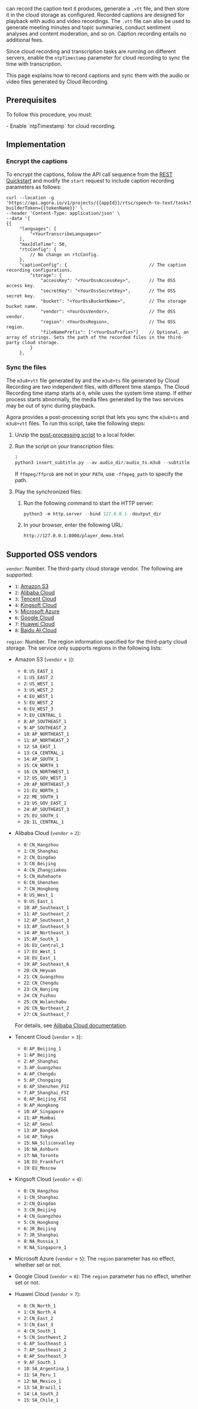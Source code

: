 
<Vpd k="NAME"/> can record the caption text it produces, generate a `.vtt` file, and then store it in the cloud storage as configured. Recorded captions are designed for playback with audio and video recordings. The `.vtt` file can also be used to generate meeting minutes and topic summaries, conduct sentiment analyses and content moderation, and so on. Caption recording entails no additional fees.

Since cloud recording and transcription tasks are running on different servers, enable the `ntpTimestamp` parameter for cloud recording to sync the time with transcription.

This page explains how to record captions and sync them with the audio or video files generated by Cloud Recording.

## Prerequisites

To follow this procedure, you must:

<Prerequisites />
- Enable `ntpTimestamp` for cloud recording.

## Implementation

### Encrypt the captions

To encrypt the captions, follow the API call sequence from the [REST Quickstart](../get-started/quickstart) and modify the `start` request to include caption recording parameters as follows:

```shell
curl --location -g 'https://api.agora.io/v1/projects/{{appId}}/rtsc/speech-to-text/tasks?builderToken={{tokenName}}' \
--header 'Content-Type: application/json' \
--data '{
{{
     "languages": [
         "<YourTranscribeLanguages>"
     ],
     "maxIdleTime": 50,
     "rtcConfig": {
         // No change on rtcConfig.
     },
     "captionConfig": {                               // The caption recording configurations.
         "storage": {
             "accessKey": "<YourOssAccessKey>",       // The OSS access key.
             "secretKey": "<YourOssSecretKey>",       // The OSS secret key.
             "bucket": "<YourOssBucketName>",         // The storage bucket name.
             "vendor": <YourOssVendor>,               // The OSS vendor.
             "region": <YourOssRegion>,               // The OSS region.
             "fileNamePrefix": ["<YourOssPrefix>"]    // Optional, an array of strings. Sets the path of the recorded files in the third-party cloud storage.
         }
     },
```

### Sync the files

The `m3u8+vtt` file generated by <Vpd k="NAME"/> and the `m3u8+ts` file generated by Cloud Recording are two independent files, with different time stamps. The Cloud Recording time stamp starts at `0`, while <Vpd k="NAME"/> uses the system time stamp. If either process starts abnormally, the media files generated by the two services may be out of sync during playback.

Agora provides a post-processing script that lets you sync the `m3u8+ts` and `m3u8+vtt` files. To run this script, take the following steps:

1. Unzip the [post-processing script](https://github.com/AgoraIO/Docs-Source/files/10931258/add_webvtt.zip) to a local folder.
1. Run the script on your transcription files:

    ```python
    1
    python3 insert_subtitle.py --av audio_dir/audio_ts.m3u8 --subtitle subtitle_dir/subtitle.m3u8 --output output_dir/ --overwrite
    ```
    If `ffmpeg/ffprob` are not in your `PATH`, use `-ffmpeg_path` to specify the path.

1. Play the synchronized files:

    1. Run the following command to start the HTTP server:

        ```python
        python3 -m http.server --bind 127.0.0.1 -doutput_dir
        ```

    1. In your browser, enter the following URL:

        ```bash
        http://127.0.0.1:8000/player_demo.html
        ```
## Supported OSS vendors

`vendor`: Number. The third-party cloud storage vendor. The following are supported:

- `1`: [Amazon S3](https://aws.amazon.com/s3/?nc1=h_ls)
- `2`: [Alibaba Cloud](https://confluence.agoralab.co/display/PM/Caption+Recording#:~:text=1%3A%C2%A0Amazon,Baidu%20AI%20Cloud)
- `3`: [Tencent Cloud](https://intl.cloud.tencent.com/product/cos)
- `4`: [Kingsoft Cloud](https://en.ksyun.com/nv/product/KS3)
- `5`: [Microsoft Azure](https://azure.microsoft.com/en-us/services/storage/blobs/)
- `6`: [Google Cloud](https://cloud.google.com/storage)
- `7`: [Huawei Cloud](https://www.huaweicloud.com/intl/en-us/product/obs)
- `8`: [Baidu AI Cloud](https://intl.cloud.baidu.com/product/bos.html)

`region`: Number. The region information specified for the third-party cloud storage. The service only supports regions in the following lists:

- Amazon S3 (`vendor` = `1`):
   - `0`: `US_EAST_1`
   - `1`: `US_EAST_2`
   - `2`: `US_WEST_1`
   - `3`: `US_WEST_2`
   - `4`: `EU_WEST_1`
   - `5`: `EU_WEST_2`
   - `6`: `EU_WEST_3`
   - `7`: `EU_CENTRAL_1`
   - `8`: `AP_SOUTHEAST_1`
   - `9`: `AP_SOUTHEAST_2`
   - `10`: `AP_NORTHEAST_1`
   - `11`: `AP_NORTHEAST_2`
   - `12`: `SA_EAST_1`
   - `13`: `CA_CENTRAL_1`
   - `14`: `AP_SOUTH_1`
   - `15`: `CN_NORTH_1`
   - `16`: `CN_NORTHWEST_1`
   - `17`: `US_GOV_WEST_1`
   - `20`: `AP_NORTHEAST_3`
   - `21`: `EU_NORTH_1`
   - `22`: `ME_SOUTH_1`
   - `23`: `US_GOV_EAST_1`
   - `24`: `AP_SOUTHEAST_3`
   - `25`: `EU_SOUTH_1`
   - `28`: `IL_CENTRAL_1`

- Alibaba Cloud (`vendor` = `2`):
    - `0`: `CN_Hangzhou`
    - `1`: `CN_Shanghai`
    - `2`: `CN_Qingdao`
    - `3`: `CN_Beijing`
    - `4`: `CN_Zhangjiakou`
    - `5`: `CN_Huhehaote`
    - `6`: `CN_Shenzhen`
    - `7`: `CN_Hongkong`
    - `8`: `US_West_1`
    - `9`: `US_East_1`
    - `10`: `AP_Southeast_1`
    - `11`: `AP_Southeast_2`
    - `12`: `AP_Southeast_3`
    - `13`: `AP_Southeast_5`
    - `14`: `AP_Northeast_1`
    - `15`: `AP_South_1`
    - `16`: `EU_Central_1`
    - `17`: `EU_West_1`
    - `18`: `EU_East_1`
    - `19`: `AP_Southeast_6`
    - `20`: `CN_Heyuan`
    - `21`: `CN_Guangzhou`
    - `22`: `CN_Chengdu`
    - `23`: `CN_Nanjing`
    - `24`: `CN_Fuzhou`
    - `25`: `CN_Wulanchabu`
    - `26`: `CN_Northeast_2`
    - `27`: `CN_Southeast_7`

    For details, see [Alibaba Cloud documentation](https://www.alibabacloud.com/help/en/oss/user-guide/regions-and-endpoints).

- Tencent Cloud (`vendor` = `3`):

    - `0`: `AP_Beijing_1`
    - `1`: `AP_Beijing`
    - `2`: `AP_Shanghai`
    - `3`: `AP_Guangzhou`
    - `4`: `AP_Chengdu`
    - `5`: `AP_Chongqing`
    - `6`: `AP_Shenzhen_FSI`
    - `7`: `AP_Shanghai_FSI`
    - `8`: `AP_Beijing_FSI`
    - `9`: `AP_Hongkong`
    - `10`: `AP_Singapore`
    - `11`: `AP_Mumbai`
    - `12`: `AP_Seoul`
    - `13`: `AP_Bangkok`
    - `14`: `AP_Tokyo`
    - `15`: `NA_Siliconvalley`
    - `16`: `NA_Ashburn`
    - `17`: `NA_Toronto`
    - `18`: `EU_Frankfurt`
    - `19`: `EU_Moscow`

- Kingsoft Cloud (`vendor` = `4`):

    - `0`: `CN_Hangzhou`
    - `1`: `CN_Shanghai`
    - `2`: `CN_Qingdao`
    - `3`: `CN_Beijing`
    - `4`: `CN_Guangzhou`
    - `5`: `CN_Hongkong`
    - `6`: `JR_Beijing`
    - `7`: `JR_Shanghai`
    - `8`: `NA_Russia_1`
    - `9`: `NA_Singapore_1`

- Microsoft Azure (`vendor` = `5`): The `region` parameter has no effect, whether set or not.
- Google Cloud (`vendor` = `6`): The `region` parameter has no effect, whether set or not.
- Huawei Cloud (`vendor` = `7`):

    - `0`: `CN_North_1`
    - `1`: `CN_North_4`
    - `2`: `CN_East_2`
    - `3`: `CN_East_3`
    - `4`: `CN_South_1`
    - `5`: `CN_Southwest_2`
    - `6`: `AP_Southeast_1`
    - `7`: `AP_Southeast_2`
    - `8`: `AP_Southeast_3`
    - `9`: `AF_South_1`
    - `10`: `SA_Argentina_1`
    - `11`: `SA_Peru_1`
    - `12`: `NA_Mexico_1`
    - `13`: `SA_Brazil_1`
    - `14`: `LA_South_2`
    - `15`: `SA_Chile_1`




